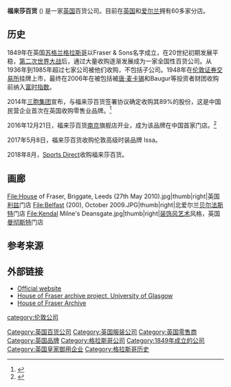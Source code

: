 {{Infobox company
| name          = 福来莎百货<br>House of Fraser Ltd.
| logo          = HouseOfFraser.svg
| type          = 私人公司
| foundation    = {{Start date and age|1849}}
| location      = {{UK}}[[伦敦|伦敦]]
| key_people    = Frank Slevin, 董事长<br />Nigel Oddy, 首席执行官<br />Colin Elliot, 首席财务官<br /> Andy Harding, 首席文化官<br /> Peter Gross, 首席运营官
| industry      = 零售业
| products      = 服装<br>化妆品<br>家居
| Parent        = Sanpower (89%) and Mark Ashley (11%)
| revenue       = 1,152 百万英镑 (2013)
| EBITDA        = 61.1 百万英镑 (2013)
| num_employees = 5,000正式员工<br>13,000特许经营人员
| parent        = [[Sports_Direct|Sports Direct]]
| homepage      = [http://www.houseoffraser.co.uk/ www.houseoffraser.co.uk]
}}
'''福来莎百货''' ({{lang-en|House of Fraser}}) 是一家[[英国|英国]]百货公司。目前在[[英国|英国]]和[[爱尔兰|爱尔兰]]拥有60多家分店。

==历史==
1849年在英国[[苏格兰|苏格兰]][[格拉斯哥|格拉斯哥]]以Fraser & Sons名字成立，在20世纪初期发展平稳，[[第二次世界大战|第二次世界大战]]后，通过大量收购逐渐发展成为一家全国性百货公司。从1936年到1985年超过七家公司被他们收购，不包括子公司。1948年在[[伦敦证券交易所|伦敦证券交易所]]挂牌上市，最终在2006年在被包括被[[唐·麦卡锡|唐·麦卡锡]]和Baugur等投资者财团收购前纳入[[富时集团|富时指数]]。

2014年[[三胞集团|三胞集团]]宣布，与福来莎百货签署协议确定收购其89%的股份，这是中国民营企业首次在英国收购零售业品牌。<ref>{{cite web|url=http://world.people.com.cn/n/2014/0404/c1002-24821856.html |title=三胞集团成功收购英国老牌百货 |publisher=人民网 |date= |accessdate=2016-04-04}}</ref>

2016年12月21日，福来莎百货[[南京|南京]]旗舰店开业，成为该品牌在中国首家门店。<ref>{{cite web|url=http://www.ftchinese.com/story/001070705 |title=福来莎百货在南京开设首家中国门店 |publisher=FT中文网 |date= |accessdate=2016-04-04}}</ref>

2017年5月8日，福来莎百货收购伦敦高级时装品牌 Issa。

2018年8月，[[Sports_Direct|Sports Direct]]收购福来莎百货。

==画廊==
<gallery>
File:House of Fraser, Briggate, Leeds (27th May 2010).jpg|thumb|right|英国[[利兹|利兹]]门店
File:Belfast (200), October 2009.JPG|thumb|right|北爱尔兰[[贝尔法斯特|贝尔法斯特]]门店
File:Kendal Milne's Deansgate.jpg|thumb|right|[[装饰风艺术|装饰风艺术]]风格，英国[[曼彻斯特|曼彻斯特]]门店
</gallery>

==参考来源==
{{Reflist}}

==外部链接==
*[https://web.archive.org/web/20110817032934/http://www.houseoffraser.co.uk/ Official website]
*[http://www.gla.ac.uk/media/media_71300_en.pdf House of Fraser archive project, University of Glasgow] {{Wayback|url=http://www.gla.ac.uk/media/media_71300_en.pdf |date=20110605075507 }}
*[http://www.housefraserarchive.ac.uk/ House of Fraser Archive] {{Wayback|url=http://www.housefraserarchive.ac.uk/ |date=20120218030836 }}

{{英国百货公司}}
{{DEFAULTSORT:House Of Fraser}}
[[Category:英国百货公司|Category:英国百货公司]]
[[Category:英国服装公司|Category:英国服装公司]]
[[Category:英国零售商|Category:英国零售商]]
[[Category:英国品牌|Category:英国品牌]]
[[category:伦敦公司|category:伦敦公司]]
[[Category:格拉斯哥公司|Category:格拉斯哥公司]]
[[Category:1849年成立的公司|Category:1849年成立的公司]]
[[Category:英国皇家御用企业|Category:英国皇家御用企业]]
[[Category:格拉斯哥历史|Category:格拉斯哥历史]]